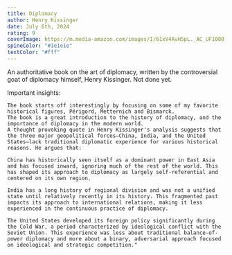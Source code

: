 ```yaml
---
title: Diplomacy
author: Henry Kissinger
date: July 6th, 2024
rating: 9
coverImage: https://m.media-amazon.com/images/I/61xV4AvH5pL._AC_UF1000,1000_QL80_.jpg 
spineColor: "#1e1e1e"
textColor: "#fff"
---
```


An authoritative book on the art of diplomacy, written by the controversial goat of diplomacy himself, Henry Kissinger. Not done yet.

Important insights:

    The book starts off interestingly by focusing on some of my favorite historical figures, Périgord, Metternich and Bismarck.
    The book is a great introduction to the history of diplomacy, and the importance of diplomacy in the modern world.
    A thought provoking quote in Henry Kissinger's analysis suggests that the three major geopolitical forces—China, India, and the United States—lack traditional diplomatic experience for various historical reasons. He argues that:

    China has historically seen itself as a dominant power in East Asia and has focused inward, ignoring much of the rest of the world. This has shaped its approach to diplomacy as largely self-referential and centered on its own region.

    India has a long history of regional division and was not a unified state until relatively recently in its history. This fragmented past impacts its approach to international relations, making it less experienced in the continuous practice of diplomacy.

    The United States developed its foreign policy significantly during the Cold War, a period characterized by ideological conflict with the Soviet Union. This experience was less about traditional balance-of-power diplomacy and more about a binary, adversarial approach focused on ideological and strategic competition."